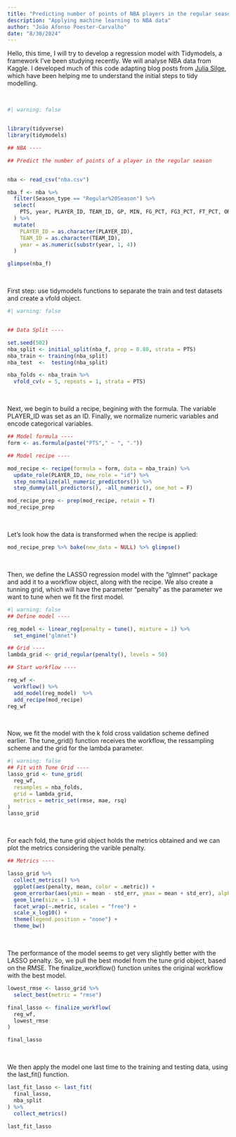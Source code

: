 ```yaml
---
title: "Predicting number of points of NBA players in the regular season"
description: "Applying machine learning to NBA data"
author: "João Afonso Poester-Carvalho"
date: "8/30/2024"
---
```


Hello, this time, I will try to develop a regression model with Tidymodels, a framework I've been studying recently. We will analyse NBA data from Kaggle. I developed much of this code adapting blog posts from [Julia Silge](https://juliasilge.com/), which have been helping me to understand the initial steps to tidy modelling. 

&nbsp;
&nbsp;
&nbsp;
&nbsp;
&nbsp;
&nbsp;

``` r
#| warning: false


library(tidyverse)
library(tidymodels)

## NBA ----

## Predict the number of points of a player in the regular season 


nba <- read_csv("nba.csv")

nba_f <- nba %>%
  filter(Season_type == "Regular%20Season") %>%
  select(
    PTS, year, PLAYER_ID, TEAM_ID, GP, MIN, FG_PCT, FG3_PCT, FT_PCT, OREB, DREB, AST, STL, BLK, TOV, PF
  ) %>%
  mutate(
    PLAYER_ID = as.character(PLAYER_ID),
    TEAM_ID = as.character(TEAM_ID),
    year = as.numeric(substr(year, 1, 4))
  ) 

glimpse(nba_f)

```

&nbsp;
&nbsp;
&nbsp;
&nbsp;
&nbsp;
&nbsp;
&nbsp;
&nbsp;
&nbsp;
&nbsp;
&nbsp;
&nbsp;

First step: use tidymodels functions to separate the train and test datasets and create a vfold object.

``` r
#| warning: false


## Data Split ----

set.seed(502)
nba_split <- initial_split(nba_f, prop = 0.80, strata = PTS)
nba_train <- training(nba_split)
nba_test  <-  testing(nba_split)

nba_folds <- nba_train %>%
  vfold_cv(v = 5, repeats = 1, strata = PTS)
```

&nbsp;
&nbsp;
&nbsp;
&nbsp;
&nbsp;
&nbsp;
&nbsp;
&nbsp;
&nbsp;
&nbsp;
&nbsp;
&nbsp;

Next, we begin to build a recipe, begining with the formula. The variable PLAYER_ID was set as an ID. 
Finally, we normalize numeric variables and encode categorical variables. 

``` r
## Model formula ----
form <- as.formula(paste("PTS"," ~ ", "."))

## Model recipe ----

mod_recipe <- recipe(formula = form, data = nba_train) %>%
  update_role(PLAYER_ID, new_role = "id") %>%
  step_normalize(all_numeric_predictors()) %>%
  step_dummy(all_predictors(), -all_numeric(), one_hot = F)

mod_recipe_prep <- prep(mod_recipe, retain = T)
mod_recipe_prep
```

&nbsp;
&nbsp;
&nbsp;
&nbsp;
&nbsp;
&nbsp;
&nbsp;
&nbsp;

Let's look how the data is transformed when the recipe is applied:

``` r
mod_recipe_prep %>% bake(new_data = NULL) %>% glimpse()
```

&nbsp;
&nbsp;
&nbsp;
&nbsp;
&nbsp;
&nbsp;
&nbsp;
&nbsp;
&nbsp;
&nbsp;
&nbsp;
&nbsp;

Then, we define the LASSO regression model with the "glmnet" package and add it to a workflow object, along with the recipe. We also create a tunning grid, which will have the parameter "penalty" as the parameter we want to tune when we fit the first model.

``` r
#| warning: false
## Define model ----

reg_model <- linear_reg(penalty = tune(), mixture = 1) %>%
  set_engine("glmnet")

## Grid ----
lambda_grid <- grid_regular(penalty(), levels = 50)

## Start workflow ----

reg_wf <- 
  workflow() %>%
  add_model(reg_model)  %>%
  add_recipe(mod_recipe)
reg_wf
```

&nbsp;
&nbsp;
&nbsp;
&nbsp;
&nbsp;
&nbsp;
&nbsp;
&nbsp;
&nbsp;
&nbsp;
&nbsp;
&nbsp;

Now, we fit the model with the k fold cross validation scheme defined earlier. 
The tune_grid() function receives the workflow, the ressampling scheme and the grid for the lambda parameter.

``` r
#| warning: false
## Fit with Tune Grid ----
lasso_grid <- tune_grid(
  reg_wf, 
  resamples = nba_folds,
  grid = lambda_grid,  
  metrics = metric_set(rmse, mae, rsq)
)
lasso_grid
```

&nbsp;
&nbsp;
&nbsp;
&nbsp;
&nbsp;
&nbsp;
&nbsp;
&nbsp;
&nbsp;
&nbsp;
&nbsp;
&nbsp;

For each fold, the tune grid object holds the metrics obtained and we can plot the metrics considering the varible penalty.

``` r
## Metrics ----

lasso_grid %>%
  collect_metrics() %>%
  ggplot(aes(penalty, mean, color = .metric)) +
  geom_errorbar(aes(ymin = mean - std_err, ymax = mean + std_err), alpha = 0.5) +
  geom_line(size = 1.5) +
  facet_wrap(~.metric, scales = "free") +
  scale_x_log10() +
  theme(legend.position = "none") +
  theme_bw()

``` 

&nbsp;
&nbsp;
&nbsp;
&nbsp;
&nbsp;
&nbsp;
&nbsp;
&nbsp;
&nbsp;
&nbsp;
&nbsp;
&nbsp;

The performance of the model seems to get very slightly better with the LASSO penalty. 
So, we pull the best model from the tune grid object, based on the RMSE.
The finalize_workflow() function unites the original workflow with the best model.

``` r

lowest_rmse <- lasso_grid %>%
  select_best(metric = "rmse")

final_lasso <- finalize_workflow(
  reg_wf,
  lowest_rmse
)

final_lasso

```

&nbsp;
&nbsp;
&nbsp;
&nbsp;
&nbsp;
&nbsp;
&nbsp;
&nbsp;
&nbsp;
&nbsp;
&nbsp;
&nbsp;

We then apply the model one last time to the training and testing data, using the last_fit() function. 

``` r

last_fit_lasso <- last_fit(
  final_lasso,
  nba_split
) %>%
  collect_metrics()

last_fit_lasso

```
